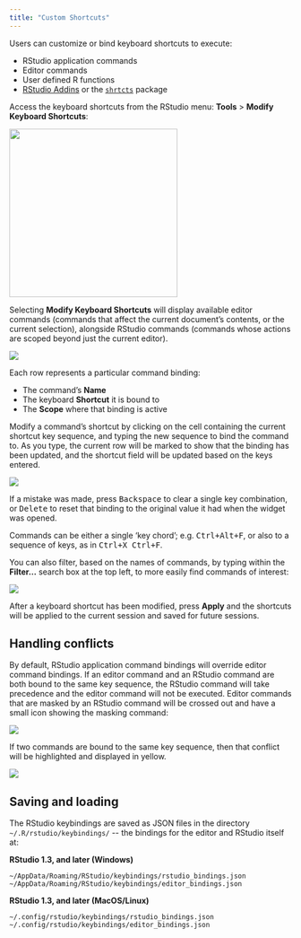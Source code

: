 ```yaml
---
title: "Custom Shortcuts"
---
```


Users can customize or bind keyboard shortcuts to execute:  

- RStudio application commands 
- Editor commands 
- User defined R functions 
- [RStudio Addins](https://rstudio.github.io/rstudioaddins/) or the [`shrtcts`](https://pkg.garrickadenbuie.com/shrtcts/) package

Access the keyboard shortcuts from the RStudio menu: **Tools** \> **Modify Keyboard Shortcuts**:

![](images/keyboard-shortcuts.png){fig-alt="A screenshot of the Tools menu bar highlighting the Modify Keyboards Shortcuts" width="300"}

Selecting **Modify Keyboard Shortcuts** will display available editor commands (commands that affect the current document's contents, or the current selection), alongside RStudio commands (commands whose actions are scoped beyond just the current editor).

![](images/keyboard-shortcut-table.png){fig-alt="A screenshot of the available keyboard shortcuts."}

Each row represents a particular command binding:

-   The command's **Name**
-   The keyboard **Shortcut** it is bound to
-   The **Scope** where that binding is active

Modify a command's shortcut by clicking on the cell containing the current shortcut key sequence, and typing the new sequence to bind the command to. As you type, the current row will be marked to show that the binding has been updated, and the shortcut field will be updated based on the keys entered.

![](images/modify-shortcut.png){fig-alt="A screenshot of a customized shortcut"}

If a mistake was made, press <kbd>Backspace</kbd> to clear a single key combination, or <kbd>Delete</kbd> to reset that binding to the original value it had when the widget was opened.

Commands can be either a single 'key chord'; e.g. <kbd>Ctrl+Alt+F</kbd>, or also to a sequence of keys, as in <kbd>Ctrl+X Ctrl+F</kbd>.

You can also filter, based on the names of commands, by typing within the **Filter...** search box at the top left, to more easily find commands of interest:

![](images/filter-shortcut.png){fig-alt="A screenshot of the keyboard shortcut wizard filtered to 'reflow'"}

After a keyboard shortcut has been modified, press **Apply** and the shortcuts will be applied to the current session and saved for future sessions.

## Handling conflicts

By default, RStudio application command bindings will override editor command bindings. If an editor command and an RStudio command are both bound to the same key sequence, the RStudio command will take precedence and the editor command will not be executed. Editor commands that are masked by an RStudio command will be crossed out and have a small icon showing the masking command:

![](images/masked-shortcut.png){fig-alt="A screenshot of a 'masked' shortcut which indicates the conflict with 'Clear Console'"}

If two commands are bound to the same key sequence, then that conflict will be highlighted and displayed in yellow.

![](images/shortcut-conflict.png){fig-alt="A screenshot of a shortcut conflict, displaying the specific command it conflicts with."}

## Saving and loading

The RStudio keybindings are saved as JSON files in the directory `~/.R/rstudio/keybindings/` \-- the bindings for the editor and RStudio itself at:

**RStudio 1.3, and later (Windows)**

    ~/AppData/Roaming/RStudio/keybindings/rstudio_bindings.json
    ~/AppData/Roaming/RStudio/keybindings/editor_bindings.json

**RStudio 1.3, and later (MacOS/Linux)**

    ~/.config/rstudio/keybindings/rstudio_bindings.json
    ~/.config/rstudio/keybindings/editor_bindings.json
